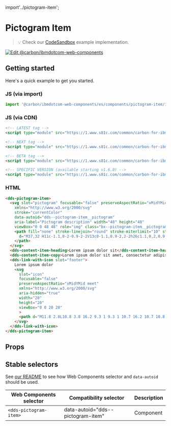 import'../pictogram-item';

# Pictogram Item

> 💡 Check our
> [CodeSandbox](https://githubbox.com/carbon-design-system/carbon-for-ibm-dotcom/tree/master/packages/web-components/examples/codesandbox/components/pictogram-item)
> example implementation.

[![Edit @carbon/ibmdotcom-web-components](https://codesandbox.io/static/img/play-codesandbox.svg)](https://githubbox.com/carbon-design-system/carbon-for-ibm-dotcom/tree/master/packages/web-components/examples/codesandbox/components/pictogram-item)

## Getting started

Here's a quick example to get you started.

### JS (via import)

```javascript
import '@carbon/ibmdotcom-web-components/es/components/pictogram-item/index.js';
```

### JS (via CDN)

```html
<!-- LATEST tag -->
<script type="module" src="https://1.www.s81c.com/common/carbon-for-ibm-dotcom/latest/pictogram-item.min.js"></script>

<!-- NEXT tag -->
<script type="module" src="https://1.www.s81c.com/common/carbon-for-ibm-dotcom/next/pictogram-item.min.js"></script>

<!-- BETA tag -->
<script type="module" src="https://1.www.s81c.com/common/carbon-for-ibm-dotcom/beta/pictogram-item.min.js"></script>

<!-- SPECIFIC VERSION (available starting v1.6.0) -->
<script type="module" src="https://1.www.s81c.com/common/carbon-for-ibm-dotcom/v1.6.0/pictogram-item.min.js"></script>
```

### HTML

```html
<dds-pictogram-item>
  <svg slot="pictogram" focusable="false" preserveAspectRatio="xMidYMid meet"
    xmlns="http://www.w3.org/2000/svg"
    stroke="currentColor"
    data-autoid="dds--pictogram-item__pictogram"
    aria-label="Pictogram description" width="48" height="48"
    viewBox="0 0 48 48" role="img" class="bx--pictogram-item__pictogram">
    <path fill="none" stroke-linejoin="round" stroke-miterlimit="10" stroke-width=".72"
      d="M37,32 H11c-1.1,0-2-0.9-2-2V13c0-1.1,0.9-2,2-2h26c1.1,0,2,0.9,2,2v17C39,31.1,38.1,32,37,32z M17,37h14 M24,32v5 M9,27h30">
    </path>
  </svg>
  <dds-content-item-heading>Lorem ipsum dolor sit</dds-content-item-heading>
  <dds-content-item-copy>Lorem ipsum dolor sit amet, consectetur adipiscing elit, sed do eiusmod tempor incididunt ut labore et dolore magna aliqua. Ut enim ad minim veniam</dds-content-item-copy>
  <dds-link-with-icon slot="footer">
    Lorem ipsum dolor
    <svg
      slot="icon"
      focusable="false"
      preserveAspectRatio="xMidYMid meet"
      xmlns="http://www.w3.org/2000/svg"
      aria-hidden="true"
      width="20"
      height="20"
      viewBox="0 0 20 20"
      >
      <path d="M11.8 2.8L10.8 3.8 16.2 9.3 1 9.3 1 10.7 16.2 10.7 10.8 16.2 11.8 17.2 19 10z"></path>
    </svg>
  </dds-link-with-icon>
</dds-pictogram-item>
```

<Description markdown={markdownContents} />

## Props

<Props of="dds-pictogram-item" />

## Stable selectors

See [our README](https://github.com/carbon-design-system/carbon-for-ibm-dotcom/tree/master/packages/web-components#stable-selectors-for-analytics-and-integratione2e-testing-in-web-components) to see how Web Components selector and `data-autoid` should be used.

| Web Components selector      | Compatibility selector                 | Description |
| ---------------------------- | -------------------------------------- | ----------- |
| `<dds-pictogram-item>`       | data-autoid="dds--pictogram-item" | Component   |


<Description markdown={contributing} />
